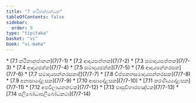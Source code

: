```yaml
---
title: "7 කථිනක්ඛන්ධක"
tableOfContents: false
sidebar:
  order: 9
type: "tipitaka"
basket: "vi"
book: "vi-maha"
---
```



<DynamicBreadcrumb />



<TableOfContents book="vi-maha" section="7">
* [7.1 කථිනානුජානන](7/7-1)
* [7.2 ආදායසත්තක](7/7-2)
* [7.3 සමාදායසත්තක](7/7-3)
* [7.4 ආදායඡක්ක](7/7-4)
* [7.5 සමාදායඡක්ක](7/7-5)
* [7.6 ආදායපන්නරසක](7/7-6)
* [7.7 සමාදායපන්නරසකාදි](7/7-7)
* [7.8 විප්පකතසමාදායපන්නරසක](7/7-8)
* [7.9 අනාසාදෝළසක](7/7-9)
* [7.10 ආසාදෝළසක](7/7-10)
* [7.11 කරණීයදෝළසක](7/7-11)
* [7.12 අපවිලායනනවක](7/7-12)
* [7.13 ඵාසුවිහාරපඤ්චක](7/7-13)
* [7.14 පලිබෝධාපලිබෝධකථා](7/7-14)
</TableOfContents>